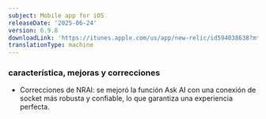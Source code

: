 ```yaml
---
subject: Mobile app for iOS
releaseDate: '2025-06-24'
version: 6.9.8
downloadLink: 'https://itunes.apple.com/us/app/new-relic/id594038638?mt=8'
translationType: machine
---
```


### característica, mejoras y correcciones

* Correcciones de NRAI: se mejoró la función Ask AI con una conexión de socket más robusta y confiable, lo que garantiza una experiencia perfecta.